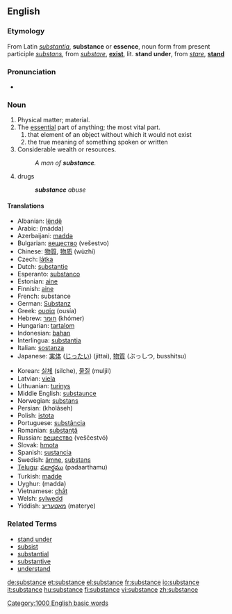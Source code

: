 ==English==

===Etymology===
From Latin ''[[substantia]]'', '''substance''' or '''essence''', noun form from present participle ''[[substans]]'', from ''[[substare]]'', '''[[exist]]''', lit. '''stand under''', from ''[[stare]]'', '''[[stand]]'''

===Pronunciation===
*{{audio|en-us-substance.ogg|Audio (US)}}

===Noun===
{{en-noun-reg}}

# Physical matter; material.
# The [[essential]] part of anything; the most vital part.
##that element of an object without which it would not exist
##the true meaning of something spoken or written
# Considerable wealth or resources.
#:''A man of '''substance'''.''
# drugs
#:'''''substance''' abuse''

====Translations====
{{top}}
*Albanian: [[lëndë]]
*Arabic: {{ARchar|[[مادة]]}} (mádda) {{f}}
*Azerbaijani: [[maddə]]
*Bulgarian: [[вещество]] (vešestvo) {{n}}
*Chinese: [[物質]], [[物质]] (wùzhí)
*Czech: [[látka]] {{f}}
*Dutch: [[substantie]]
*Esperanto: [[substanco]]
*Estonian: [[aine]]
*Finnish: [[aine]]
*French: substance {{f}}
*German: [[Substanz]] {{f}}
*Greek: [[ουσία]] (ousía) {{f}}
*Hebrew: [[חומר]] (khómer) {{m}}
*Hungarian: [[tartalom]]
*Indonesian: [[bahan]]
*Interlingua: [[substantia]]
*Italian: [[sostanza]] {{f}}
*Japanese: [[実体]] ([[じったい]]) (jittai), [[物質]] (ぶっしつ, busshitsu)
{{mid}}
*Korean: [[실체]] (silche), [[물질]] (muljil)
*Latvian: [[viela]]
*Lithuanian: [[turinys]]
*Middle English: [[substaunce]]
*Norwegian: [[substans]]
*Persian: {{FAchar|[[خلاصه]]}} (kholâseh)
*Polish: [[istota]] {{f}}
*Portuguese: [[substância]] {{f}}
*Romanian: [[substanţă]] {{f}}
*Russian: [[вещество]] (veščestvó) {{n}}
*Slovak: [[hmota]] {{f}}
*Spanish: [[sustancia]] {{f}}
*Swedish: [[ämne]], [[substans]]
*[[Telugu]]: [[పదార్థము]] (padaarthamu)
*Turkish: [[madde]]
*Uyghur: (madda)
*Vietnamese: [[chất]]
*Welsh: [[sylwedd]]
*Yiddish: [[מאַטעריע]] (materye)
{{bottom}}

===Related Terms===
*[[stand under]]
*[[subsist]]
*[[substantial]]
*[[substantive]]
*[[understand]]

[[Category:1000 English basic words]]

[[de:substance]]
[[et:substance]]
[[el:substance]]
[[fr:substance]]
[[io:substance]]
[[it:substance]]
[[hu:substance]]
[[fi:substance]]
[[vi:substance]]
[[zh:substance]]
